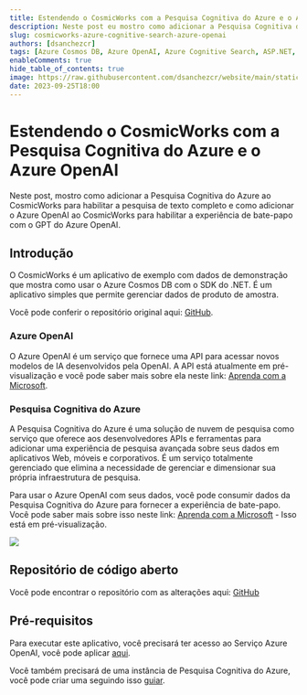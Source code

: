 ```yaml
---
title: Estendendo o CosmicWorks com a Pesquisa Cognitiva do Azure e o Azure OpenAI
description: Neste post eu mostro como adicionar a Pesquisa Cognitiva do Azure ao CosmicWorks para habilitar a pesquisa de texto completo e como adicionar o Azure OpenAI ao CosmicWorks para habilitar o bate-papo com o GPT.
slug: cosmicworks-azure-cognitive-search-azure-openai
authors: [dsanchezcr]
tags: [Azure Cosmos DB, Azure OpenAI, Azure Cognitive Search, ASP.NET, GitHub Actions]
enableComments: true
hide_table_of_contents: true
image: https://raw.githubusercontent.com/dsanchezcr/website/main/static/img/CosmicWorks/Diagram.png
date: 2023-09-25T18:00
---
```


# Estendendo o CosmicWorks com a Pesquisa Cognitiva do Azure e o Azure OpenAI

Neste post, mostro como adicionar a Pesquisa Cognitiva do Azure ao CosmicWorks para habilitar a pesquisa de texto completo e como adicionar o Azure OpenAI ao CosmicWorks para habilitar a experiência de bate-papo com o GPT do Azure OpenAI.

<!--truncate-->

## Introdução

O CosmicWorks é um aplicativo de exemplo com dados de demonstração que mostra como usar o Azure Cosmos DB com o SDK do .NET. É um aplicativo simples que permite gerenciar dados de produto de amostra.

Você pode conferir o repositório original aqui: [GitHub](https://github.com/AzureCosmosDB/CosmicWorks).

### Azure OpenAI

O Azure OpenAI é um serviço que fornece uma API para acessar novos modelos de IA desenvolvidos pela OpenAI. A API está atualmente em pré-visualização e você pode saber mais sobre ela neste link: [Aprenda com a Microsoft](https://learn.microsoft.com/en-us/azure/ai-services/openai/concepts/overview?WT.mc_id=DT-MVP-5005361).

### Pesquisa Cognitiva do Azure

A Pesquisa Cognitiva do Azure é uma solução de nuvem de pesquisa como serviço que oferece aos desenvolvedores APIs e ferramentas para adicionar uma experiência de pesquisa avançada sobre seus dados em aplicativos Web, móveis e corporativos. É um serviço totalmente gerenciado que elimina a necessidade de gerenciar e dimensionar sua própria infraestrutura de pesquisa.

Para usar o Azure OpenAI com seus dados, você pode consumir dados da Pesquisa Cognitiva do Azure para fornecer a experiência de bate-papo. Você pode saber mais sobre isso neste link: [Aprenda com a Microsoft](https://learn.microsoft.com/en-us/azure/ai-services/openai/concepts/use-your-data#data-source-options?WT.mc_id=DT-MVP-5005361) - Isso está em pré-visualização.

![](pathname:///img/CosmicWorks/Diagram.png)

## Repositório de código aberto

Você pode encontrar o repositório com as alterações aqui: [GitHub](https://github.com/dsanchezcr/CosmicWorksSampleApp)

## Pré-requisitos

Para executar este aplicativo, você precisará ter acesso ao Serviço Azure OpenAI, você pode aplicar [aqui](https://aka.ms/oai/access).

Você também precisará de uma instância de Pesquisa Cognitiva do Azure, você pode criar uma seguindo isso [guiar](https://docs.microsoft.com/en-us/azure/search/search-create-service-portal?WT.mc_id=DT-MVP-5005361).